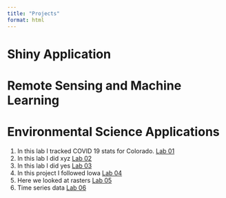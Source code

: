 ```yaml
---
title: "Projects"
format: html
---
```


# Shiny Application

# Remote Sensing and Machine Learning

# Environmental Science Applications

1.  In this lab I tracked COVID 19 stats for Colorado. [Lab 01](https://kevinhorrell.github.io/csu_523c/lab-01.html)
2.  In this lab I did xyz [Lab 02](https://kevinhorrell.github.io/csu_523c/lab-02.html)
3.  In this lab I did yes [Lab 03](https://kevinhorrell.github.io/csu_523c/lab-03.html)
4.  In this project I followed Iowa [Lab 04](https://kevinhorrell.github.io/csu_523c/lab-04.html)
5.  Here we looked at rasters [Lab 05](https://kevinhorrell.github.io/csu_523c/lab-05.html)
6.  Time series data [Lab 06](https://kevinhorrell.github.io/csu_523c/lab-03.html)
